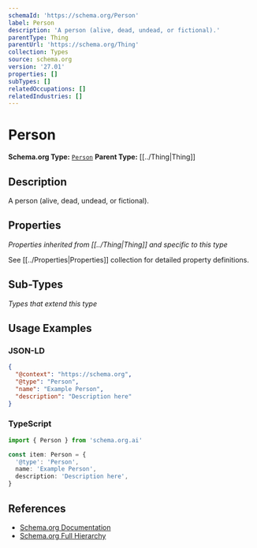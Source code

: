 ```yaml
---
schemaId: 'https://schema.org/Person'
label: Person
description: 'A person (alive, dead, undead, or fictional).'
parentType: Thing
parentUrl: 'https://schema.org/Thing'
collection: Types
source: schema.org
version: '27.01'
properties: []
subTypes: []
relatedOccupations: []
relatedIndustries: []
---
```

# Person

**Schema.org Type:** [`Person`](https://schema.org/Person)
**Parent Type:** [[../Thing|Thing]]

## Description

A person (alive, dead, undead, or fictional).

## Properties

*Properties inherited from [[../Thing|Thing]] and specific to this type*

See [[../Properties|Properties]] collection for detailed property definitions.

## Sub-Types

*Types that extend this type*

## Usage Examples

### JSON-LD

```json
{
  "@context": "https://schema.org",
  "@type": "Person",
  "name": "Example Person",
  "description": "Description here"
}
```

### TypeScript

```typescript
import { Person } from 'schema.org.ai'

const item: Person = {
  '@type': 'Person',
  name: 'Example Person',
  description: 'Description here',
}
```

## References

- [Schema.org Documentation](https://schema.org/Person)
- [Schema.org Full Hierarchy](https://schema.org/docs/full.html)
